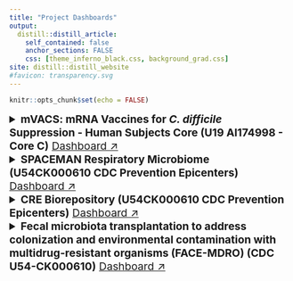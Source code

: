```yaml
---
title: "Project Dashboards"
output:
  distill::distill_article:
    self_contained: false
    anchor_sections: FALSE
    css: [theme_inferno_black.css, background_grad.css]
site: distill::distill_website
#favicon: transparency.svg
---
```


```r

knitr::opts_chunk$set(echo = FALSE)

```
  
  
<details>
<summary style='font-size:1.2rem'> **mVACS: mRNA Vaccines for _C. difficile_ Suppression - Human Subjects Core (U19 AI174998 - Core C)** <a href="biorepo_reports/biorepository_report_mVACS.html" target="_blank">Dashboard ↗</a> </summary>    
  
<iframe src="biorepo_reports/biorepository_report_mVACS.html" width=800 height=800 style="border: 0; box-shadow: 5px 5px 56px 0px rgba(0,0,0,0.25);"></iframe>  

</details>  


<details>
<summary style='font-size:1.2rem'> **SPACEMAN Respiratory Microbiome (U54CK000610 CDC Prevention Epicenters)** <a href="data_cstar/spaceman/p_study_specimen_totals_spaceman.html" target="_blank">Dashboard ↗</a> </summary>    
  
<iframe src="data_cstar/spaceman/p_study_specimen_totals_spaceman.html" width=800 height=550 style="border: 0; box-shadow: 5px 5px 56px 0px rgba(0,0,0,0.25);"></iframe>  

</details>  


<details>
<summary style='font-size:1.2rem'> **CRE Biorepository (U54CK000610 CDC Prevention Epicenters)** <a href="data_cstar/cre/p_study_specimen_totals_cre.html" target="_blank">Dashboard ↗</a> </summary>    
  
<iframe src="data_cstar/cre/p_study_specimen_totals_cre.html" width=800 height=550 style="border: 0; box-shadow: 5px 5px 56px 0px rgba(0,0,0,0.25);"></iframe>  

</details>  


<details>
<summary style='font-size:1.2rem'> **Fecal microbiota transplantation to address colonization and environmental contamination with multidrug-resistant organisms (FACE-MDRO) (CDC U54-CK000610)** <a href="project_reports/facemdro_screening_report.html" target="_blank">Dashboard ↗</a> </summary>

<iframe src="project_reports/facemdro_screening_report.html" width=800 height=550 style="border: 0; box-shadow: 5px 5px 56px 0px rgba(0,0,0,0.25);"></iframe>
  
</details>  




 <br>

 <br>

 <br>
 

